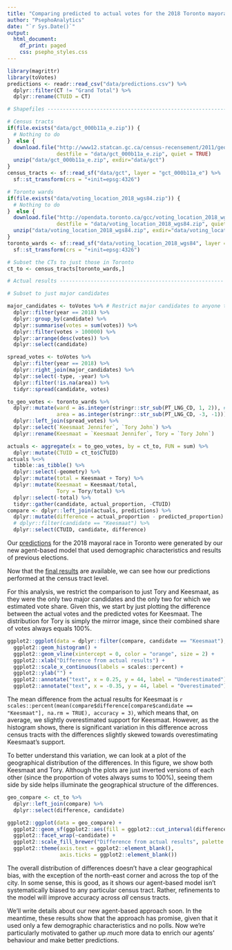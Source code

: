 ```yaml
---
title: "Comparing predicted to actual votes for the 2018 Toronto mayoral election"
author: "PsephoAnalytics"
date: "`r Sys.Date()`"
output:
  html_document:
    df_print: paged
    css: psepho_styles.css
---
```


```r
library(magrittr)
library(toVotes)
predictions <- readr::read_csv("data/predictions.csv") %>%
  dplyr::filter(CT != "Grand Total") %>%
  dplyr::rename(CTUID = CT)

# Shapefiles --------------------------------------------------------------

# Census tracts
if(file.exists("data/gct_000b11a_e.zip")) {
  # Nothing to do
}  else {
  download.file("http://www12.statcan.gc.ca/census-recensement/2011/geo/bound-limit/files-fichiers/gct_000b11a_e.zip",
                destfile = "data/gct_000b11a_e.zip", quiet = TRUE)
  unzip("data/gct_000b11a_e.zip", exdir="data/gct")
}
census_tracts <- sf::read_sf("data/gct", layer = "gct_000b11a_e") %>%
  sf::st_transform(crs = "+init=epsg:4326")

# Toronto wards
if(file.exists("data/voting_location_2018_wgs84.zip")) {
  # Nothing to do
}  else {
  download.file("http://opendata.toronto.ca/gcc/voting_location_2018_wgs84.zip",
                destfile = "data/voting_location_2018_wgs84.zip", quiet = TRUE)
  unzip("data/voting_location_2018_wgs84.zip", exdir="data/voting_location_2018_wgs84")
}
toronto_wards <- sf::read_sf("data/voting_location_2018_wgs84", layer = "VOTING_LOCATION_2018_WGS84") %>%
  sf::st_transform(crs = "+init=epsg:4326")

# Subset the CTs to just those in Toronto
ct_to <- census_tracts[toronto_wards,]

# Actual results -----------------------------------------------------

# Subset to just major candidates

major_candidates <- toVotes %>% # Restrict major candidates to anyone that recieved more than 100,000 votes
  dplyr::filter(year == 2018) %>%
  dplyr::group_by(candidate) %>%
  dplyr::summarise(votes = sum(votes)) %>%
  dplyr::filter(votes > 100000) %>%
  dplyr::arrange(desc(votes)) %>%
  dplyr::select(candidate)

spread_votes <- toVotes %>%
  dplyr::filter(year == 2018) %>%
  dplyr::right_join(major_candidates) %>%
  dplyr::select(-type, -year) %>%
  dplyr::filter(!is.na(area)) %>%
  tidyr::spread(candidate, votes)

to_geo_votes <- toronto_wards %>%
  dplyr::mutate(ward = as.integer(stringr::str_sub(PT_LNG_CD, 1, 2)), # Extract Ward ID
                area = as.integer(stringr::str_sub(PT_LNG_CD, -3, -1))) %>% # Extract Area ID
  dplyr::left_join(spread_votes) %>%
  dplyr::select(`Keesmaat Jennifer`, `Tory John`) %>%
  dplyr::rename(Keesmaat = `Keesmaat Jennifer`, Tory = `Tory John`)

actuals <- aggregate(x = to_geo_votes, by = ct_to, FUN = sum) %>%
  dplyr::mutate(CTUID = ct_to$CTUID)
actuals %<>%
  tibble::as_tibble() %>%
  dplyr::select(-geometry) %>%
  dplyr::mutate(total = Keesmaat + Tory) %>%
  dplyr::mutate(Keesmaat = Keesmaat/total,
                Tory = Tory/total) %>%
  dplyr::select(-total) %>%
  tidyr::gather(candidate, actual_proportion, -CTUID)
compare <- dplyr::left_join(actuals, predictions) %>%
  dplyr::mutate(difference = actual_proportion - predicted_proportion) %>%
  # dplyr::filter(candidate == "Keesmaat") %>%
  dplyr::select(CTUID, candidate, difference)
```


Our [predictions](http://www.psephoanalytics.ca/2018/10/a-new-approach-to-predicting-elections.html) for the 2018 mayoral race in Toronto were generated by our new agent-based model that used demographic characteristics and results of previous elections.

Now that the [final results](https://www.toronto.ca/city-government/elections/general-information/election-results/) are available, we can see how our predictions performed at the census tract level.

For this analysis, we restrict the comparison to just Tory and Keesmaat, as they were the only two major candidates and the only two for which we estimated vote share. Given this, we start by just plotting the difference between the actual votes and the predicted votes for Keesmaat. The distribution for Tory is simply the mirror image, since their combined share of votes always equals 100%.

```r
ggplot2::ggplot(data = dplyr::filter(compare, candidate == "Keesmaat"), ggplot2::aes(difference)) +
  ggplot2::geom_histogram() +
  ggplot2::geom_vline(xintercept = 0, color = "orange", size = 2) +
  ggplot2::xlab("Difference from actual results") +
  ggplot2::scale_x_continuous(labels = scales::percent) +
  ggplot2::ylab("") +
  ggplot2::annotate("text", x = 0.25, y = 44, label = "Underestimated") +
  ggplot2::annotate("text", x = -0.35, y = 44, label = "Overestimated")
```

The mean difference from the actual results for Keesmaat is `r scales::percent(mean(compare$difference[compare$candidate == "Keesmaat"], na.rm = TRUE), accuracy = 3)`, which means that, on average, we slightly overestimated support for Keesmaat. However, as the histogram shows, there is significant variation in this difference across census tracts with the differences slightly skewed towards overestimating Keesmaat's support.

To better understand this variation, we can look at a plot of the geographical distribution of the differences. In this figure, we show both Keesmaat and Tory. Although the plots are just inverted versions of each other (since the proportion of votes always sums to 100%), seeing them side by side helps illuminate the geographical structure of the differences.

```r
geo_compare <- ct_to %>%
  dplyr::left_join(compare) %>%
  dplyr::select(difference, candidate)

ggplot2::ggplot(data = geo_compare) +
  ggplot2::geom_sf(ggplot2::aes(fill = ggplot2::cut_interval(difference, 5))) +
  ggplot2::facet_wrap(~candidate) +
  ggplot2::scale_fill_brewer("Difference from actual results", palette = "YlOrBr", labels=c("Overestimated", "", "", "", "Underestimated")) +
  ggplot2::theme(axis.text = ggplot2::element_blank(),
                 axis.ticks = ggplot2::element_blank())
```

The overall distribution of differences doesn't have a clear geographical bias, with the exception of the north-east corner and across the top of the city. In some sense, this is good, as it shows our agent-based model isn't systematically biased to any particular census tract. Rather, refinements to the model will improve accuracy across _all_ census tracts.

We'll write details about our new agent-based approach soon. In the meantime, these results show that the approach has promise, given that it used only a few demographic characteristics and no polls. Now we're particularly motivated to gather up _much_ more data to enrich our agents' behaviour and make better predictions. 

